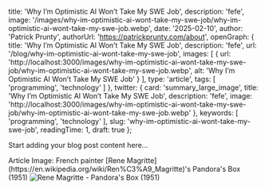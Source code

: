
  title: 'Why I’m Optimistic AI Won’t Take My SWE Job',
  description: 'fefe',
  image: '/images/why-im-optimistic-ai-wont-take-my-swe-job/why-im-optimistic-ai-wont-take-my-swe-job.webp',
  date: '2025-02-10',
  author: 'Patrick Prunty',
  authorUrl: 'https://patrickprunty.com/about',
  openGraph: {
    title: 'Why I’m Optimistic AI Won’t Take My SWE Job',
    description: 'fefe',
    url: '/blog/why-im-optimistic-ai-wont-take-my-swe-job',
    images: [
      {
        url: 'http://localhost:3000/images/why-im-optimistic-ai-wont-take-my-swe-job/why-im-optimistic-ai-wont-take-my-swe-job.webp',
        alt: 'Why I’m Optimistic AI Won’t Take My SWE Job'
      }
    ],
    type: 'article',
    tags: [
      'programming',
      'technology'
    ]
  },
  twitter: {
    card: 'summary_large_image',
    title: 'Why I’m Optimistic AI Won’t Take My SWE Job',
    description: 'fefe',
    image: 'http://localhost:3000/images/why-im-optimistic-ai-wont-take-my-swe-job/why-im-optimistic-ai-wont-take-my-swe-job.webp'
  },
  keywords: [
    'programming',
    'technology'
  ],
  slug: 'why-im-optimistic-ai-wont-take-my-swe-job',
  readingTime: 1,
  draft: true
};

Start adding your blog post content here...

<FootNotes>
  <FootNote>Article Image: French painter [Rene Magritte](https://en.wikipedia.org/wiki/Ren%C3%A9_Magritte)'s Pandora's Box (1951)</FootNote>
  <Image className="py-2" src="/images/why-im-optimistic-ai-wont-take-my-swe-job/why-im-optimistic-ai-wont-take-my-swe-job.webp" alt="Rene Magritte - Pandora's Box (1951)" width={200} height={200}/>
</FootNotes>